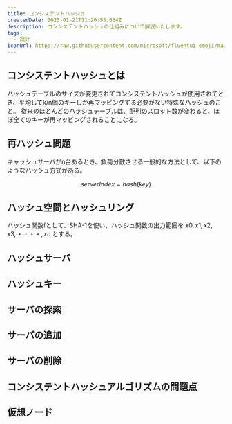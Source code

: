 ```yaml
---
title: コンシステントハッシュ
createdDate: 2025-01-21T11:26:55.634Z
description: コンシステントハッシュの仕組みについて解説いたします。
tags:
  - 設計
iconUrl: https://raw.githubusercontent.com/microsoft/fluentui-emoji/main/assets/Hear-no-evil%20monkey/Flat/hear-no-evil_monkey_flat.svg
---
```


## コンシステントハッシュとは

ハッシュテーブルのサイズが変更されてコンシステントハッシュが使用されてとき、平均してk/n個のキーしか再マッピングする必要がない特殊なハッシュのこと。
従来のほとんどのハッシュテーブルは、配列のスロット数が変わると、ほぼ全てのキーが再マッピングされることになる。

## 再ハッシュ問題

キャッシュサーバがn台あるとき、負荷分散させる一般的な方法として、以下のようなハッシュ方式がある。

$$
serverIndex = hash(key) % N (n = サーバプールの大きさ)
$$

## ハッシュ空間とハッシュリング

ハッシュ関数fとして、SHA-1を使い、ハッシュ関数の出力範囲を $x0, x1, x2, x3,・・・・,xn$ とする。

## ハッシュサーバ

## ハッシュキー

## サーバの探索

## サーバの追加

## サーバの削除

## コンシステントハッシュアルゴリズムの問題点

## 仮想ノード
